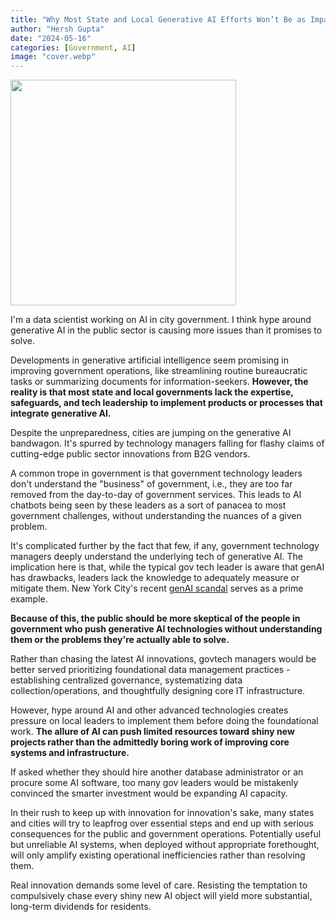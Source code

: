 ```yaml
---
title: "Why Most State and Local Generative AI Efforts Won’t Be as Impactful as Promised"
author: "Hersh Gupta"
date: "2024-05-16"
categories: [Government, AI]
image: "cover.webp"
---
```


![](/posts/state-local-gov-unready-for-genAI/cover.webp){fig-align="center" width="361"}

I\'m a data scientist working on AI in city government. I think hype around generative AI in the public sector is causing more issues than it promises to solve.

Developments in generative artificial intelligence seem promising in improving government operations, like streamlining routine bureaucratic tasks or summarizing documents for information-seekers. **However, the reality is that most state and local governments lack the expertise, safeguards, and tech leadership to implement products or processes that integrate generative AI.**

Despite the unpreparedness, cities are jumping on the generative AI bandwagon. It\'s spurred by technology managers falling for flashy claims of cutting-edge public sector innovations from B2G vendors.

A common trope in government is that government technology leaders don\'t understand the \"business\" of government, i.e., they are too far removed from the day-to-day of government services. This leads to AI chatbots being seen by these leaders as a sort of panacea to most government challenges, without understanding the nuances of a given problem.

It\'s complicated further by the fact that few, if any, government technology managers deeply understand the underlying tech of generative AI. The implication here is that, while the typical gov tech leader is aware that genAI has drawbacks, leaders lack the knowledge to adequately measure or mitigate them. New York City\'s recent [genAI scandal](https://apnews.com/article/new-york-city-chatbot-misinformation-6ebc71db5b770b9969c906a7ee4fae21) serves as a prime example.

**Because of this, the public should be more skeptical of the people in government who push generative AI technologies without understanding them or the problems they\'re actually able to solve.**

Rather than chasing the latest AI innovations, govtech managers would be better served prioritizing foundational data management practices - establishing centralized governance, systematizing data collection/operations, and thoughtfully designing core IT infrastructure.

However, hype around AI and other advanced technologies creates pressure on local leaders to implement them before doing the foundational work. **The allure of AI can push limited resources toward shiny new projects rather than the admittedly boring work of improving core systems and infrastructure.**

If asked whether they should hire another database administrator or an procure some AI software, too many gov leaders would be mistakenly convinced the smarter investment would be expanding AI capacity.

In their rush to keep up with innovation for innovation\'s sake, many states and cities will try to leapfrog over essential steps and end up with serious consequences for the public and government operations. Potentially useful but unreliable AI systems, when deployed without appropriate forethought, will only amplify existing operational inefficiencies rather than resolving them.

Real innovation demands some level of care. Resisting the temptation to compulsively chase every shiny new AI object will yield more substantial, long-term dividends for residents.
